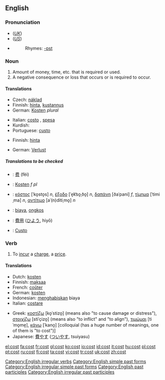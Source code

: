 ==English==

{{rank|week|stone|tree|781|cost|value|cast|speaking}}
{{wikipedia}}
===Pronunciation===
*(''[[Received Pronunciation|UK]]'') {{IPA|/kɒst/}}
*(''[[General American|US]]'') {{IPA|/kɔst/}}
*{{audio|en-us-cost.ogg|Audio (US)}}
*:Rhymes: [[Rhymes:English:-ɒst|-ɒst]]

===Noun===
{{en-noun}}

# Amount of money, time, etc. that is required or used.
# A negative consequence or loss that occurs or is required to occur.

====Translations====
{{trans-top|amount of money, time, etc. (1)}}
*Czech: [[náklad]] {{m}}
*Finnish: [[hinta]], [[kustannus]]
*German: [[Kosten]] {{f}} ''plural''
{{trans-mid}}
*Italian: [[costo]] {{m}}, [[spesa]] {{f}}
*Kurdish: {{KUchar|[[به‌ها]]}}
*Portuguese: [[custo]] {{m}}
{{trans-bottom}}

{{trans-top|negative consequence or loss (2)}}
*Finnish: [[hinta]]
{{trans-mid}}
*German: [[Verlust]] {{m}}
{{trans-bottom}}

=====Translations to be checked=====
{{checktrans}}

*{{ttbc|Chinese}}: [[费]] (fèi)
*{{ttbc|German}}: [[Kosten]] ''f pl''
*{{ttbc|Greek}}: [[κόστος]] [ˈko̞sto̞s] ''n'', [[έξοδο]] [ˈe̞k͡so̞ˌðo̞] ''n'', [[δαπάνη]] [ðaˈpani] ''f'', [[τίμημα]] [ˈtimiˌma] ''n'', [[αντίτιμο]] [aˈ(n)ditiˌmo̞] ''n''
*{{ttbc|Indonesian}}: [[biaya]], [[ongkos]]
*{{ttbc|Japanese}}: [[費用]] ([[ひよう]], hiyō)
*{{ttbc|Portuguese}}: [[Custo]]

===Verb===
{{en-verb|costs|costing|cost}}

# To [[incur]] a [[charge]], a [[price]].

====Translations====
{{trans-top}}
*Dutch: [[kosten]]
*Finnish: [[maksaa]]
*French: [[coûter]]
*German: [[kosten]]
*Indonesian: [[habis|menghabiskan]] biaya
*Italian: [[costare]]
{{trans-mid}}
*Greek: [[κοστίζω]] [ko̞ˈstizo̞] (means also "to cause damage or distress"), [[στοιχίζω]] [stiˈçizo̞] (means also "to inflict" and "to align"), [[τιμώμαι]] [tiˈmo̞me̞], [[κάνω]] [ˈkano̞] [colloquial (has a huge number of meanings, one of them is "to cost")]
*Japanese: [[費やす]] ([[ついやす]], tsuiyasu)
{{trans-bottom}}

[[Category:English irregular verbs]]
[[Category:English simple past forms]]
[[Category:English irregular simple past forms]]
[[Category:English past participles]]
[[Category:English irregular past participles]]

[[el:cost]]
[[fa:cost]]
[[fr:cost]]
[[gl:cost]]
[[ko:cost]]
[[io:cost]]
[[id:cost]]
[[it:cost]]
[[hu:cost]]
[[pl:cost]]
[[pt:cost]]
[[ru:cost]]
[[fi:cost]]
[[ta:cost]]
[[vi:cost]]
[[tr:cost]]
[[uk:cost]]
[[zh:cost]]